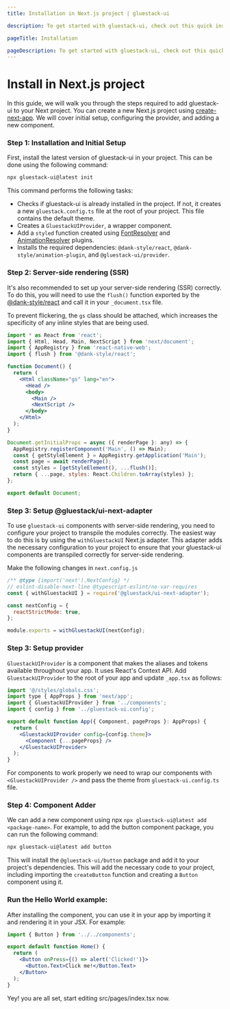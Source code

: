 ```yaml
---
title: Installation in Next.js project | gluestack-ui

description: To get started with gluestack-ui, check out this quick installation guide. It provides simple steps to help you install and use the library in your projects.

pageTitle: Installation

pageDescription: To get started with gluestack-ui, check out this quick installation guide. It provides simple steps to help you install and use the library in your projects.
---
```



<Meta title="Getting Started/Install in Next.js" />


# Install in Next.js project

In this guide, we will walk you through the steps required to add gluestack-ui to your Next project. You can create a new Next.js project using [create-next-app](https://nextjs.org/docs). We will cover initial setup, configuring the provider, and adding a new component.

### Step 1: Installation and Initial Setup

First, install the latest version of gluestack-ui in your project. This can be done using the following command:

```bash
npx gluestack-ui@latest init
```

This command performs the following tasks:

- Checks if gluestack-ui is already installed in the project. If not, it creates a new `gluestack.config.ts` file at the root of your project. This file contains the default theme.
- Creates a `GluestackUIProvider`, a wrapper component.
- Add a `styled` function created using [FontResolver](https://dank.style/docs/plugins/fonts-plugin) and [AnimationResolver](https://dank.style/docs/plugins/animation-plugin) plugins.
- Installs the required dependencies: `@dank-style/react`, `@dank-style/animation-plugin`, and `@gluestack-ui/provider`.

### Step 2: Server-side rendering (SSR)

It's also recommended to set up your server-side rendering (SSR) correctly. To do this, you will need to use the `flush()` function exported by the [@dank-style/react](https://dank.style/docs/configuration/ssr) and call it in your `_document.tsx` file.

To prevent flickering, the `gs` class should be attached, which increases the specificity of any inline styles that are being used.

```jsx
import * as React from 'react';
import { Html, Head, Main, NextScript } from 'next/document';
import { AppRegistry } from 'react-native-web';
import { flush } from '@dank-style/react';

function Document() {
  return (
    <Html className="gs" lang="en">
      <Head />
      <body>
        <Main />
        <NextScript />
      </body>
    </Html>
  );
}

Document.getInitialProps = async ({ renderPage }: any) => {
  AppRegistry.registerComponent('Main', () => Main);
  const { getStyleElement } = AppRegistry.getApplication('Main');
  const page = await renderPage();
  const styles = [getStyleElement(), ...flush()];
  return { ...page, styles: React.Children.toArray(styles) };
};

export default Document;
```

### Step 3: Setup @gluestack/ui-next-adapter

To use `gluestack-ui` components with server-side rendering, you need to configure your project to transpile the modules correctly. The easiest way to do this is by using the `withGluestackUI` Next.js adapter. This adapter adds the necessary configuration to your project to ensure that your gluestack-ui components are transpiled correctly for server-side rendering.

Make the following changes in `next.config.js`

```jsx
/** @type {import('next').NextConfig} */
// eslint-disable-next-line @typescript-eslint/no-var-requires
const { withGluestackUI } = require('@gluestack/ui-next-adapter');

const nextConfig = {
  reactStrictMode: true,
};

module.exports = withGluestackUI(nextConfig);
```

### Step 3: Setup provider

`GluestackUIProvider` is a component that makes the aliases and tokens available throughout your app. It uses React's Context API. Add `GluestackUIProvider` to the root of your app and update `_app.tsx` as follows:

```jsx
import '@/styles/globals.css';
import type { AppProps } from 'next/app';
import { GluestackUIProvider } from '../components';
import { config } from '../gluestack-ui.config';

export default function App({ Component, pageProps }: AppProps) {
  return (
    <GluestackUIProvider config={config.theme}>
      <Component {...pageProps} />
    </GluestackUIProvider>
  );
}
```

For components to work properly we need to wrap our components with `<GluestackUIProvider />` and pass the theme from `gluestack-ui.config.ts` file.

### Step 4: Component Adder

We can add a new component using npx `npx gluestack-ui@latest add <package-name>`. For example, to add the button component package, you can run the following command:

```bash
npx gluestack-ui@latest add button
```

This will install the `@gluestack-ui/button` package and add it to your project's dependencies. This will add the necessary code to your project, including importing the `createButton` function and creating a `Button` component using it.

### Run the Hello World example:

After installing the component, you can use it in your app by importing it and rendering it in your JSX. For example:

```jsx
import { Button } from '../../components';

export default function Home() {
  return (
    <Button onPress={() => alert('Clicked!')}>
      <Button.Text>Click me!</Button.Text>
    </Button>
  );
}
```

Yey! you are all set, start editing src/pages/index.tsx now.

